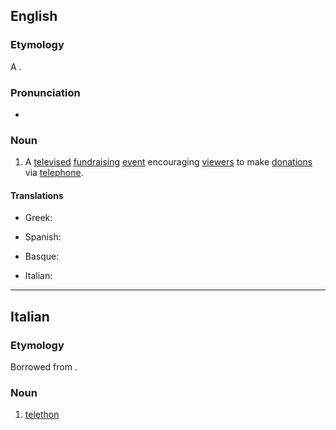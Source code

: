 {{also|téléthon}}
==English==

===Etymology===
A {{blend|en|telephone|marathon|nocap=1}}.

===Pronunciation===
* {{a|UK}} {{IPA|en|/ˈtɛl.əˌθɒn/}}

===Noun===
{{en-noun}}

# A [[televise]]d [[fundraising]] [[event]] encouraging [[viewer]]s to make [[donation]]s via [[telephone]].

====Translations====
{{trans-top|television event}}
* Greek: {{t+|el|τηλεμαραθώνιος|m}}
{{trans-mid}}
* Spanish: {{t+|es|teletón|m}}
{{trans-bottom}}

{{checktrans-top}}
* Basque: {{t-check|eu|teletoi}}
{{trans-mid}}
* Italian: {{t-check|it|teletono}}
{{trans-bottom}}

----

==Italian==

===Etymology===
Borrowed from {{bor|it|en|telethon}}.

===Noun===
{{it-noun|m|-}}

# [[#English|telethon]]

{{cln|it|3-syllable words}}